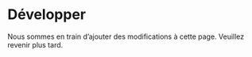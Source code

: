 # Développer

Nous sommes en train d’ajouter des modifications à cette page. Veuillez revenir plus tard.